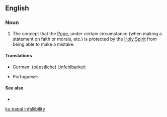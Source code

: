 ==English==

===Noun===
{{en-noun|head=[[papal]] [[infallibility]]|-}}

# {{context|Roman Catholicism|lang=en}}  The concept that the [[Pope]], under certain circumstance (when making a statement on faith or morals, etc.) is protected by the [[Holy Spirit]] from being able to make a mistake.

====Translations====
{{trans-top|Catholic concept of an infallible Pope}}
*German: ([[päpstliche]]) [[Unfehlbarkeit]] {{g|f}}
{{trans-mid}}
* Portuguese: {{t|pt|infalibilidade papal|f}}
{{trans-bottom}}

====See also====
*{{pedialite}}

[[ku:papal infallibility]]